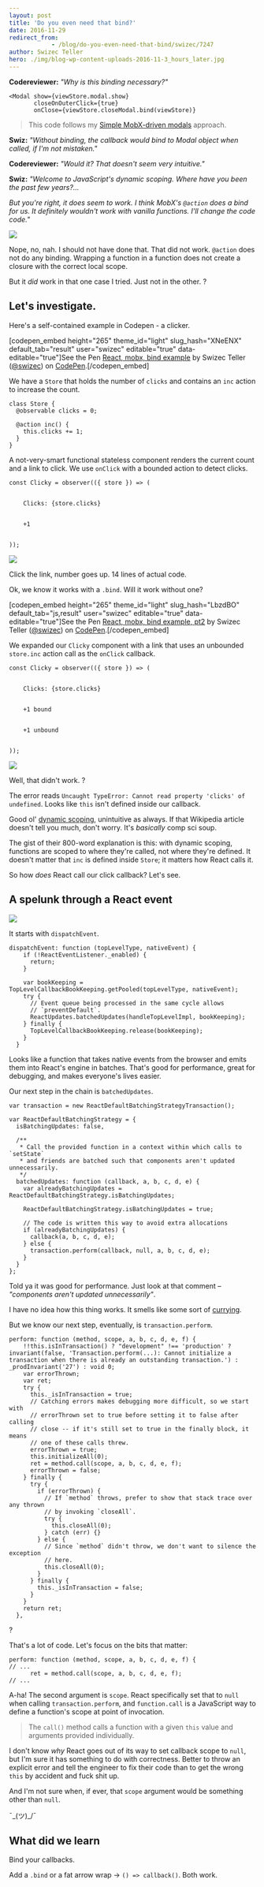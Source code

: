 ```yaml
---
layout: post
title: 'Do you even need that bind?'
date: 2016-11-29
redirect_from: 
            - /blog/do-you-even-need-that-bind/swizec/7247
author: Swizec Teller
hero: ./img/blog-wp-content-uploads-2016-11-3_hours_later.jpg
---
```

**Codereviewer:** _"Why is this binding necessary?"_



```
<Modal show={viewStore.modal.show}
       closeOnOuterClick={true}
       onClose={viewStore.closeModal.bind(viewStore)}
```



> This code follows my [Simple MobX-driven modals](https://swizec.com/blog/simple-mobx-driven-modals/swizec/7166) approach.



**Swiz:** _"Without binding, the callback would bind to Modal object when called, if I'm not mistaken."_



**Codereviewer:** _"Would it? That doesn't seem very intuitive."_



**Swiz:** _"Welcome to JavaScript's dynamic scoping. Where have you been the past few years?…_



_But you're right, it does seem to work. I think MobX's `@action` does a bind for us. It definitely wouldn't work with vanilla functions. I'll change the code code."_



![](./img/blog-wp-content-uploads-2016-11-3_hours_later.jpg)



Nope, no, nah. I should not have done that. That did not work. `@action` does not do any binding. Wrapping a function in a function does not create a closure with the correct local scope.



But it _did_ work in that one case I tried. Just not in the other. ?



## Let's investigate.



Here's a self-contained example in Codepen - a clicker.



\[codepen_embed height="265" theme_id="light" slug_hash="XNeENX" default_tab="result" user="swizec" editable="true" data-editable="true"]See the Pen [React, mobx, bind example](http://codepen.io/swizec/pen/XNeENX/) by Swizec Teller ([@swizec](http://codepen.io/swizec)) on [CodePen](http://codepen.io).\[/codepen_embed]



We have a `Store` that holds the number of `clicks` and contains an `inc` action to increase the count.



```
class Store {
  @observable clicks = 0;

  @action inc() {
    this.clicks += 1;
  }
}
```



A not-very-smart functional stateless component renders the current count and a link to click. We use `onClick` with a bounded action to detect clicks.



```
const Clicky = observer(({ store }) => (
  

    Clicks: {store.clicks}
    

    +1
  

));
```



![](./img/blog-wp-content-uploads-2016-11-clicker.gif)



Click the link, number goes up. 14 lines of actual code.



Ok, we know it works with a `.bind`. Will it work without one?



\[codepen_embed height="265" theme_id="light" slug_hash="LbzdBO" default_tab="js,result" user="swizec" editable="true" data-editable="true"]See the Pen [React, mobx, bind example, pt2](http://codepen.io/swizec/pen/LbzdBO/) by Swizec Teller ([@swizec](http://codepen.io/swizec)) on [CodePen](http://codepen.io).\[/codepen_embed]



We expanded our `Clicky` component with a link that uses an unbounded `store.inc` action call as the `onClick` callback.



```
const Clicky = observer(({ store }) => (
  

    Clicks: {store.clicks}
    

    +1 bound
    

    +1 unbound
  

));
```



![](./img/blog-wp-content-uploads-2016-11-clicker2.gif)



Well, that didn't work. ?



The error reads `Uncaught TypeError: Cannot read property 'clicks' of undefined`. Looks like `this` isn't defined inside our callback.



Good ol' [dynamic scoping](https://en.wikipedia.org/wiki/Scope_(computer_science)#Dynamic_scoping), unintuitive as always. If that Wikipedia article doesn't tell you much, don't worry. It's _basically_ comp sci soup.



The gist of their 800-word explanation is this: with dynamic scoping, functions are scoped to where they're called, not where they're defined. It doesn't matter that `inc` is defined inside `Store`; it matters how React calls it.



So how _does_ React call our click callback? Let's see.



## A spelunk through a React event



![](./img/blog-wp-content-uploads-2016-11-Screen-Shot-2016-11-29-at-00.29.37.png)



It starts with `dispatchEvent`.



```
dispatchEvent: function (topLevelType, nativeEvent) {
    if (!ReactEventListener._enabled) {
      return;
    }

    var bookKeeping = TopLevelCallbackBookKeeping.getPooled(topLevelType, nativeEvent);
    try {
      // Event queue being processed in the same cycle allows
      // `preventDefault`.
      ReactUpdates.batchedUpdates(handleTopLevelImpl, bookKeeping);
    } finally {
      TopLevelCallbackBookKeeping.release(bookKeeping);
    }
  }
```



Looks like a function that takes native events from the browser and emits them into React's engine in batches. That's good for performance, great for debugging, and makes everyone's lives easier.



Our next step in the chain is `batchedUpdates`.



```
var transaction = new ReactDefaultBatchingStrategyTransaction();

var ReactDefaultBatchingStrategy = {
  isBatchingUpdates: false,

  /**
   * Call the provided function in a context within which calls to `setState`
   * and friends are batched such that components aren't updated unnecessarily.
   */
  batchedUpdates: function (callback, a, b, c, d, e) {
    var alreadyBatchingUpdates = ReactDefaultBatchingStrategy.isBatchingUpdates;

    ReactDefaultBatchingStrategy.isBatchingUpdates = true;

    // The code is written this way to avoid extra allocations
    if (alreadyBatchingUpdates) {
      callback(a, b, c, d, e);
    } else {
      transaction.perform(callback, null, a, b, c, d, e);
    }
  }
};
```



Told ya it was good for performance. Just look at that comment – _"components aren't updated unnecessarily"_.



I have no idea how this thing works. It smells like some sort of [currying](https://en.wikipedia.org/wiki/Currying).



But we know our next step, eventually, is `transaction.perform`.



```
perform: function (method, scope, a, b, c, d, e, f) {
    !!this.isInTransaction() ? "development" !== 'production' ? invariant(false, 'Transaction.perform(...): Cannot initialize a transaction when there is already an outstanding transaction.') : _prodInvariant('27') : void 0;
    var errorThrown;
    var ret;
    try {
      this._isInTransaction = true;
      // Catching errors makes debugging more difficult, so we start with
      // errorThrown set to true before setting it to false after calling
      // close -- if it's still set to true in the finally block, it means
      // one of these calls threw.
      errorThrown = true;
      this.initializeAll(0);
      ret = method.call(scope, a, b, c, d, e, f);
      errorThrown = false;
    } finally {
      try {
        if (errorThrown) {
          // If `method` throws, prefer to show that stack trace over any thrown
          // by invoking `closeAll`.
          try {
            this.closeAll(0);
          } catch (err) {}
        } else {
          // Since `method` didn't throw, we don't want to silence the exception
          // here.
          this.closeAll(0);
        }
      } finally {
        this._isInTransaction = false;
      }
    }
    return ret;
  },
```



?



That's a lot of code. Let's focus on the bits that matter:



```
perform: function (method, scope, a, b, c, d, e, f) {
// ...
      ret = method.call(scope, a, b, c, d, e, f);
// ...
```



A-ha! The second argument is `scope`. React specifically set that to `null` when calling `transaction.perform`, and `function.call` is a JavaScript way to define a function's scope at point of invocation.



> The `call()` method calls a function with a given `this` value and arguments provided individually.



I don't know _why_ React goes out of its way to set callback scope to `null`, but I'm sure it has something to do with correctness. Better to throw an explicit error and tell the engineer to fix their code than to get the wrong `this` by accident and fuck shit up.



And I'm not sure when, if ever, that `scope` argument would be something other than `null`.



¯\_(ツ)\_/¯



## What did we learn



Bind your callbacks.



Add a `.bind` or a fat arrow wrap -> `() => callback()`. Both work.
